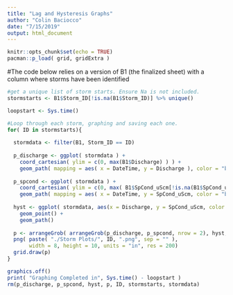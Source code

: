 ```yaml
---
title: "Lag and Hysteresis Graphs"
author: "Colin Baciocco"
date: "7/15/2019"
output: html_document
---
```


```r
knitr::opts_chunk$set(echo = TRUE)
pacman::p_load( grid, gridExtra )
```

#The code below relies on a version of B1 (the finalized sheet) with a column where storms have been identified

```r

#get a unique list of storm starts. Ensure Na is not included.
stormstarts <- B1$Storm_ID[!is.na(B1$Storm_ID)] %>% unique()

loopstart <- Sys.time()

#Loop through each storm, graphing and saving each one.
for( ID in stormstarts){
  
  stormdata <- filter(B1, Storm_ID == ID)
  
  p_discharge <- ggplot( stormdata ) +
    coord_cartesian( ylim = c(0, max(B1$Discharge) ) ) +
    geom_path( mapping = aes( x = DateTime, y = Discharge ), color = "blue")
  
  p_spcond <- ggplot( stormdata ) +
    coord_cartesian( ylim = c(0, max( B1$SpCond_uScm[!is.na(B1$SpCond_uScm)] ) ) ) +
    geom_path( mapping = aes( x = DateTime, y = SpCond_uScm, color = "brown") )
  
  hyst <- ggplot( stormdata, aes(x = Discharge, y = SpCond_uScm, color = DateTime) ) +
    geom_point() +
    geom_path()
  
  p <- arrangeGrob( arrangeGrob(p_discharge, p_spcond, nrow = 2), hyst, nrow = 2 )
  png( paste( "./Storm Plots/", ID, ".png", sep = "" ),
       width = 8, height = 10, units = "in", res = 200)
  grid.draw(p)
}

graphics.off()
print( "Graphing Completed in", Sys.time() - loopstart )
rm(p_discharge, p_spcond, hyst, p, ID, stormstarts, stormdata)
```